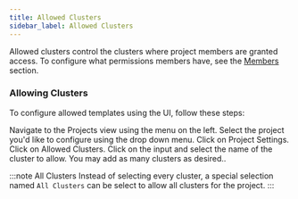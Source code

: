 ```yaml
---
title: Allowed Clusters
sidebar_label: Allowed Clusters
---
```



Allowed clusters control the clusters where project members are granted access. To configure what permissions
members have, see the [Members](members.mdx) section.

### Allowing Clusters

To configure allowed templates using the UI, follow these steps:

<Flow id="create-vcluster-template-ui">
  <Step>
    Navigate to the <NavStep>Projects</NavStep> view using the menu on the left.
  </Step>
  <Step>
    Select the project you'd like to configure using the drop down menu.
  </Step>
  <Step>
    Click on <NavStep>Project Settings</NavStep>.
  </Step>
  <Step>
    Click on <NavStep>Allowed Clusters</NavStep>.
  </Step>
  <Step>
    Click on the input and select the name of the cluster to allow. You may add
    as many clusters as desired..
  </Step>
</Flow>

:::note All Clusters
Instead of selecting every cluster, a special selection named `All Clusters` can be select to allow all clusters for
the project.
:::
